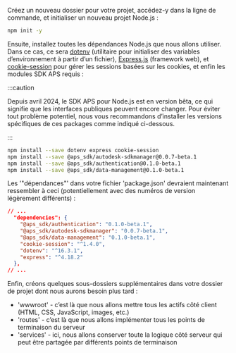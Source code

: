 Créez un nouveau dossier pour votre projet, accédez-y dans la ligne de commande,
et initialiser un nouveau projet Node.js :

```bash
npm init -y
```

Ensuite, installez toutes les dépendances Node.js que nous allons utiliser. Dans ce cas, ce sera [dotenv](https://www.npmjs.com/package/dotenv)
(utilitaire pour initialiser des variables d’environnement à partir d’un fichier), [Express.js](https://expressjs.com) (framework web),
et [cookie-session](https://www.npmjs.com/package/cookie-session) pour gérer les sessions basées sur les cookies, et enfin les modules SDK APS requis :



:::caution

Depuis avril 2024, le SDK APS pour Node.js est en version bêta, ce qui signifie que les interfaces publiques peuvent encore changer.
Pour éviter tout problème potentiel, nous vous recommandons d’installer les versions spécifiques de ces packages comme indiqué ci-dessous.


:::



```bash
npm install --save dotenv express cookie-session
npm install --save @aps_sdk/autodesk-sdkmanager@0.0.7-beta.1
npm install --save @aps_sdk/authentication@0.1.0-beta.1
npm install --save @aps_sdk/data-management@0.1.0-beta.1
```

Les '"dépendances"' dans votre fichier 'package.json' devraient maintenant ressembler à ceci
(potentiellement avec des numéros de version légèrement différents) :

```json
// ...
  "dependencies": {
    "@aps_sdk/authentication": "0.1.0-beta.1",
    "@aps_sdk/autodesk-sdkmanager": "0.0.7-beta.1",
    "@aps_sdk/data-management": "0.1.0-beta.1",
    "cookie-session": "^1.4.0",
    "dotenv": "^16.3.1",
    "express": "^4.18.2"
  },
// ...
```

Enfin, créons quelques sous-dossiers supplémentaires dans votre dossier de projet dont nous aurons besoin plus tard :

- 'wwwroot' - c’est là que nous allons mettre tous les actifs côté client (HTML, CSS, JavaScript, images, etc.)
- 'routes' - c’est là que nous allons implémenter tous les points de terminaison du serveur
- 'services' - ici, nous allons conserver toute la logique côté serveur qui peut être partagée par différents points de terminaison